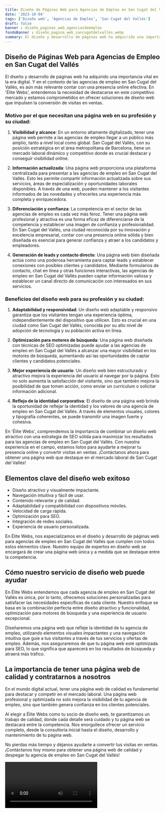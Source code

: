 ```yaml
---
title: Diseño de Páginas Web para Agencias de Empleo en San Cugat del Vallés
date: '2023-10-04'
tags: ['Diseño web', 'Agencias de Empleo', 'San Cugat del Vallés']
draft: false
banner : diseño_paginas_web_agenciasdeempleo
fondoBanner : diseño_pagina_web_sancugatdelvallés.webp
summary: El diseño y desarrollo de páginas web ha adquirido una importancia vital en la era digital. Y en el contexto de las agencias de empleo en San Cugat del Vallés, es aún más relevante contar con una presencia online efectiva. En 'Élite Webs', entendemos la necesidad de destacarse en este competitivo mercado y estamos comprometidos en ofrecer soluciones de diseño web que impulsen la conversión de visitas en ventas.
---
```


## Diseño de Páginas Web para Agencias de Empleo en San Cugat del Vallés

El diseño y desarrollo de páginas web ha adquirido una importancia vital en la era digital. Y en el contexto de las agencias de empleo en San Cugat del Vallés, es aún más relevante contar con una presencia online efectiva. En 'Élite Webs', entendemos la necesidad de destacarse en este competitivo mercado y estamos comprometidos en ofrecer soluciones de diseño web que impulsen la conversión de visitas en ventas.

### Motivo por el que necesitan una página web en su profesión y su ciudad:

1. **Visibilidad y alcance**: En un entorno altamente digitalizado, tener una página web permite a las agencias de empleo llegar a un público más amplio, tanto a nivel local como global. San Cugat del Vallés, con su posición estratégica en el área metropolitana de Barcelona, tiene un mercado laboral dinámico y competitivo donde es crucial destacar y conseguir visibilidad online.

2. **Información actualizada**: Una página web proporciona una plataforma centralizada para presentar a las agencias de empleo en San Cugat del Vallés. Esto les permite compartir información actualizada sobre sus servicios, áreas de especialización y oportunidades laborales disponibles. A través de una web, pueden mantener a los visitantes informados de las novedades y ofrecerles una experiencia más completa y enriquecedora.

3. **Diferenciación y confianza**: La competencia en el sector de las agencias de empleo es cada vez más feroz. Tener una página web profesional y atractiva es una forma eficaz de diferenciarse de la competencia y establecer una imagen de confianza y profesionalidad. En San Cugat del Vallés, una ciudad reconocida por su innovación y excelencia empresarial, contar con una presencia online sólida y bien diseñada es esencial para generar confianza y atraer a los candidatos y empleadores.

4. **Generación de leads y contacto directo**: Una página web bien diseñada actúa como una poderosa herramienta para captar leads y establecer conexiones con posibles clientes y candidatos. Mediante formularios de contacto, chat en línea y otras funciones interactivas, las agencias de empleo en San Cugat del Vallés pueden captar información valiosa y establecer un canal directo de comunicación con interesados en sus servicios.

### Beneficios del diseño web para su profesión y su ciudad:

1. **Adaptabilidad y responsividad**: Un diseño web adaptable y responsivo garantiza que los visitantes tengan una experiencia óptima, independientemente del dispositivo que utilicen. Esto es crucial en una ciudad como San Cugat del Vallés, conocida por su alto nivel de adopción de tecnología y su población activa en línea.

2. **Optimización para motores de búsqueda**: Una página web diseñada con técnicas de SEO optimizadas puede ayudar a las agencias de empleo en San Cugat del Vallés a alcanzar una mayor visibilidad en los motores de búsqueda, aumentando así las oportunidades de captar clientes y candidatos potenciales.

3. **Mejor experiencia de usuario**: Un diseño web bien estructurado y atractivo mejora la experiencia del usuario al navegar por la página. Esto no solo aumenta la satisfacción del visitante, sino que también mejora la posibilidad de que tomen acción, como enviar un currículum o solicitar información adicional.

4. **Reflejo de la identidad corporativa**: El diseño de una página web brinda la oportunidad de reflejar la identidad y los valores de una agencia de empleo en San Cugat del Vallés. A través de elementos visuales, colores y tipografía coherentes, se puede transmitir una imagen fuerte y cohesiva.

En 'Élite Webs', comprendemos la importancia de combinar un diseño web atractivo con una estrategia de SEO sólida para maximizar los resultados para las agencias de empleo en San Cugat del Vallés. Con nuestra experiencia en el campo, estamos listos para ayudarte a mejorar tu presencia online y convertir visitas en ventas. ¡Contáctanos ahora para obtener una página web que destaque en el mercado laboral de San Cugat del Vallés!

<GifSeo />

<Cta />

## Elementos clave del diseño web exitoso

- Diseño atractivo y visualmente impactante.
- Navegación intuitiva y fácil de usar.
- Contenido relevante y de calidad.
- Adaptabilidad y compatibilidad con dispositivos móviles.
- Velocidad de carga rápida.
- Optimización para SEO.
- Integración de redes sociales.
- Experiencia de usuario personalizada.

En Élite Webs, nos especializamos en el diseño y desarrollo de páginas web para agencias de empleo en San Cugat del Vallés que cumplen con todos estos elementos clave. Nuestro equipo de expertos en diseño web se encargará de crear una página web única y a medida que se destaque entre la competencia.

## Cómo nuestro servicio de diseño web puede ayudar

En Élite Webs entendemos que cada agencia de empleo en San Cugat del Vallés es única, por lo tanto, ofrecemos soluciones personalizadas para satisfacer las necesidades específicas de cada cliente. Nuestro enfoque se basa en la combinación perfecta entre diseño atractivo y funcionalidad, optimización para motores de búsqueda y una experiencia de usuario excepcional.

Diseñaremos una página web que refleje la identidad de tu agencia de empleo, utilizando elementos visuales impactantes y una navegación intuitiva que guíe a tus visitantes a través de tus servicios y ofertas de empleo. Además, nos aseguraremos de que tu página web esté optimizada para SEO, lo que significa que aparecerá en los resultados de búsqueda y atraerá más tráfico.

## La importancia de tener una página web de calidad y contratarnos a nosotros

En el mundo digital actual, tener una página web de calidad es fundamental para destacar y competir en el mercado laboral. Una página web profesional y optimizada no solo mejora la visibilidad de tu agencia de empleo, sino que también genera confianza en los clientes potenciales.

Al elegir a Élite Webs como tu socio de diseño web, te garantizamos un trabajo de calidad, donde cada detalle será cuidado y tu página web se destacará entre la competencia. Nos enorgullece ofrecer un servicio completo, desde la consultoría inicial hasta el diseño, desarrollo y mantenimiento de tu página web.

No pierdas más tiempo y déjanos ayudarte a convertir tus visitas en ventas. ¡Contáctanos hoy mismo para obtener una página web de calidad y despegar tu agencia de empleo en San Cugat del Vallés!

<Video />

<CtaBot job='Agencias de Empleo' city='San Cugat del Vallés'/>

<Gmaps query='San Cugat del Vallés+españa+maps' />